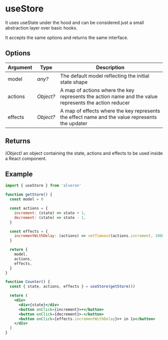# useStore

It uses useState under the hood and can be considered just a small abstraction layer over basic hooks.

It accepts the same options and returns the same interface.

## Options

| Argument | Type      | Description                                                                                           |
| -------- | --------- | ----------------------------------------------------------------------------------------------------- |
| model    | _any?_    | The default model reflecting the initial state shape                                                  |
| actions  | _Object?_ | A map of actions where the key represents the action name and the value represents the action reducer |
| effects  | _Object?_ | A map of effects where the key represents the effect name and the value represents the updater        |

## Returns

_(Object)_ an object containing the state, actions and effects to be used inside a React component.

## Example

```jsx
import { useStore } from 'alveron'

function getStore() {
  const model = 0

  const actions = {
    increment: (state) => state + 1,
    decrement: (state) => state - 1,
  }

  const effects = {
    incrementWithDelay: (actions) => setTimeout(actions.increment, 1000),
  }

  return {
    model,
    actions,
    effects,
  }
}

function Counter() {
  const { state, actions, effects } = useStore(getStore())

  return (
    <div>
      <div>{state}</div>
      <button onClick={increment}>+</button>
      <button onClick={decrement}>-</button>
      <button onClick={effects.incrementWithDelay}>+ in 1s</button>
    </div>
  )
}
```
